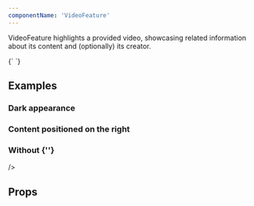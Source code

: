 ```yaml
---
componentName: 'VideoFeature'
---
```


VideoFeature highlights a provided video, showcasing related information about its content and (optionally) its creator.

<LiveComponent>
  {`
    <VideoFeature
      heading="Display copy, tellus massa in lementum nulla donec nec"
      description="Body copy, pharetra pellentesque sed elementum risus accumsan et. Tristique tortor, morbi vivamus nibh mollis. Ultrices aliquet sit nibh consequat quam vestibulum ipsum turpis. Sed quam vitae porttitor egestas. Luctus nibh ut posuere ultrices est arcu at aliquam in. Sem aenean laoreet molestie non."
      author={{
        name: 'Firstname Lastname',
        role: 'Title, Company',
        avatar:
          'https://www.datocms-assets.com/19447/1648680074-screenshot-2022-03-31-at-00-40-47.png',
      }}
      video={{
        solution: 'applications',
        url: 'https://youtu.be/nJ0aI6sEDRo',
        description:
          'Description - 2 lines with character limit of 90. Tempus in egestas sagittis nulla feugiat',
      }}
    />
  `}
</LiveComponent>

## Examples

<h3 className="g-type-label" style={{ color: 'var(--gray-3)' }}>
  Dark appearance
</h3>

<div
  style={{
    marginBottom: '32px',
  }}
>
  <VideoFeature
    appearance="dark"
    heading="Display copy, tellus massa in lementum nulla donec nec"
    description="Body copy, pharetra pellentesque sed elementum risus accumsan et. Tristique tortor, morbi vivamus nibh mollis. Ultrices aliquet sit nibh consequat quam vestibulum ipsum turpis. Sed quam vitae porttitor egestas. Luctus nibh ut posuere ultrices est arcu at aliquam in. Sem aenean laoreet molestie non."
    author={{
      name: 'Firstname Lastname',
      role: 'Title, Company',
      avatar:
        'https://www.datocms-assets.com/19447/1648680074-screenshot-2022-03-31-at-00-40-47.png',
    }}
    video={{
      solution: 'applications',
      url: 'https://youtu.be/nJ0aI6sEDRo',
      description:
        'Description - 2 lines with character limit of 90. Tempus in egestas sagittis nulla feugiat',
    }}
  />
</div>

<h3 className="g-type-label" style={{ color: 'var(--gray-3)' }}>
  Content positioned on the right
</h3>

<div
  style={{
    marginBottom: '32px',
  }}
>
  <VideoFeature
    contentPosition="right"
    heading="Display copy, tellus massa in lementum nulla donec nec"
    description="Body copy, pharetra pellentesque sed elementum risus accumsan et. Tristique tortor, morbi vivamus nibh mollis. Ultrices aliquet sit nibh consequat quam vestibulum ipsum turpis. Sed quam vitae porttitor egestas. Luctus nibh ut posuere ultrices est arcu at aliquam in. Sem aenean laoreet molestie non."
    author={{
      name: 'Firstname Lastname',
      role: 'Title, Company',
      avatar:
        'https://www.datocms-assets.com/19447/1648680074-screenshot-2022-03-31-at-00-40-47.png',
    }}
    video={{
      solution: 'applications',
      url: 'https://youtu.be/nJ0aI6sEDRo',
      description:
        'Description - 2 lines with character limit of 90. Tempus in egestas sagittis nulla feugiat',
    }}
  />
</div>

<h3 className="g-type-label" style={{ color: 'var(--gray-3)' }}>
  Without {'<AuthorByline />'}
</h3>

<div
  style={{
    marginBottom: '32px',
  }}
>
  <VideoFeature
    heading="Display copy, tellus massa in lementum nulla donec nec"
    description="Body copy, pharetra pellentesque sed elementum risus accumsan et. Tristique tortor, morbi vivamus nibh mollis. Ultrices aliquet sit nibh consequat quam vestibulum ipsum turpis. Sed quam vitae porttitor egestas. Luctus nibh ut posuere ultrices est arcu at aliquam in. Sem aenean laoreet molestie non."
    video={{
      solution: 'applications',
      url: 'https://youtu.be/nJ0aI6sEDRo',
      description:
        'Description - 2 lines with character limit of 90. Tempus in egestas sagittis nulla feugiat',
    }}

/>

</div>

## Props

<PropsTable props={componentProps} />
